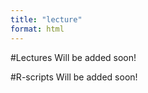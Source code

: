 ```yaml
---
title: "lecture"
format: html
---
```


#Lectures
Will be added soon!

#R-scripts
Will be added soon!